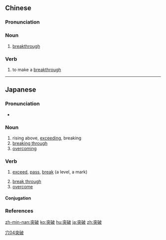 ==Chinese==
{{zh-forms}}

===Pronunciation===
{{zh-pron
|m=突pò
|c=dat6 po3
|mn=tu̍t-phòa/qz:tu̍t-phò͘/xm,zz:tu̍t-phò
|cat=n,v
}}

===Noun===
{{zh-noun}}

# [[breakthrough]]

===Verb===
{{zh-verb}}

# to make a [[breakthrough]]

[[Category:Intermediate Mandarin|穴04突破]]

----

==Japanese==
{{ja-kanjitab|とつ|は|k1=とっ|k2=ぱ|yomi=o}}

===Pronunciation===
* {{ja-pron|とっぱ|y=o|acc=0|acc_ref=NHK}}

===Noun===
{{ja-noun|とっぱ}}

# rising above, [[exceeding]], breaking
# [[breaking through]]
# [[overcoming]]

===Verb===
{{ja-verb-suru|とっぱ}}

# [[exceed]], [[pass]], [[break]] (a level, a mark)
#: {{ja-usex|4000人の大台を'''突破'''した。|4000-にん の おおだい を '''とっぱ''' した。|The death toll surpassed four thousands.}}
# [[break through]]
# [[overcome]]

====Conjugation====
{{ja-suru|とっぱ}}

===References===
<references/>

[[zh-min-nan:突破]]
[[ko:突破]]
[[hu:突破]]
[[ja:突破]]
[[zh:突破]]